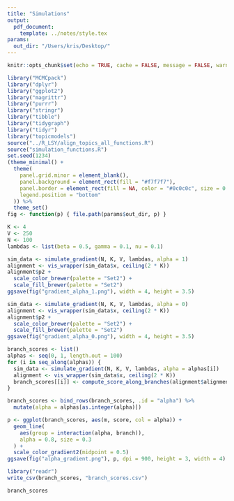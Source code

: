 ```yaml
---
title: "Simulations"
output:
  pdf_document:
    template: ../notes/style.tex
params:
  out_dir: "/Users/kris/Desktop/"
---
```


```r
knitr::opts_chunk$set(echo = TRUE, cache = FALSE, message = FALSE, warning = FALSE, fig.width = 5, fig.height = 2)
```

```r
library("MCMCpack")
library("dplyr")
library("ggplot2")
library("magrittr")
library("purrr")
library("stringr")
library("tibble")
library("tidygraph")
library("tidyr")
library("topicmodels")
source("../R_LSY/align_topics_all_functions.R")
source("simulation_functions.R")
set.seed(1234)
(theme_minimal() + 
  theme(
    panel.grid.minor = element_blank(),
    panel.background = element_rect(fill = "#f7f7f7"),
    panel.border = element_rect(fill = NA, color = "#0c0c0c", size = 0.6),
    legend.position = "bottom"
  )) %>%
  theme_set()
fig <- function(p) { file.path(params$out_dir, p) }
```

```r
K <- 4
V <- 250
N <- 100
lambdas <- list(beta = 0.5, gamma = 0.1, nu = 0.1)

sim_data <- simulate_gradient(N, K, V, lambdas, alpha = 1)
alignment <- vis_wrapper(sim_data$x, ceiling(2 * K))
alignment$p2 +
  scale_color_brewer(palette = "Set2") +
  scale_fill_brewer(palette = "Set2")
ggsave(fig("gradient_alpha_1.png"), width = 4, height = 3.5)
```

```r
sim_data <- simulate_gradient(N, K, V, lambdas, alpha = 0)
alignment <- vis_wrapper(sim_data$x, ceiling(2 * K))
alignment$p2 +
  scale_color_brewer(palette = "Set2") +
  scale_fill_brewer(palette = "Set2")
ggsave(fig("gradient_alpha_0.png"), width = 4, height = 3.5)
```


```r
branch_scores <- list()
alphas <- seq(0, 1, length.out = 100)
for (i in seq_along(alphas)) {
  sim_data <- simulate_gradient(N, K, V, lambdas, alpha = alphas[i])
  alignment <- vis_wrapper(sim_data$x, ceiling(2 * K))
  branch_scores[[i]] <- compute_score_along_branches(alignment$alignment)
}

branch_scores <- bind_rows(branch_scores, .id = "alpha") %>%
  mutate(alpha = alphas[as.integer(alpha)])
```


```r
p <- ggplot(branch_scores, aes(m, score, col = alpha)) +
  geom_line(
    aes(group = interaction(alpha, branch)),
    alpha = 0.8, size = 0.3
  ) +
  scale_color_gradient2(midpoint = 0.5)
ggsave(fig("alpha_gradient.png"), p, dpi = 900, height = 3, width = 4)
```

```r
library("readr")
write_csv(branch_scores, "branch_scores.csv")
```

```r
branch_scores
```

